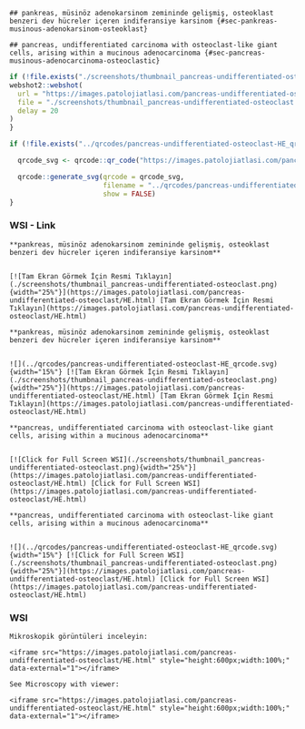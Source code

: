 
```asis

## pankreas, müsinöz adenokarsinom zemininde gelişmiş, osteoklast benzeri dev hücreler içeren indiferansiye karsinom {#sec-pankreas-musinous-adenokarsinom-osteoklast} 

```

```asis

## pancreas, undifferentiated carcinoma with osteoclast-like giant cells, arising within a mucinous adenocarcinoma {#sec-pancreas-musinous-adenocarcinoma-osteoclastic} 

```





```r
if (!file.exists("./screenshots/thumbnail_pancreas-undifferentiated-osteoclast.png")) {
webshot2::webshot(
  url = "https://images.patolojiatlasi.com/pancreas-undifferentiated-osteoclast/HE.html",
  file = "./screenshots/thumbnail_pancreas-undifferentiated-osteoclast.png",
  delay = 20
)
}
```


```r
if (!file.exists("../qrcodes/pancreas-undifferentiated-osteoclast-HE_qrcode.svg")) {

  qrcode_svg <- qrcode::qr_code("https://images.patolojiatlasi.com/pancreas-undifferentiated-osteoclast/HE.html")

  qrcode::generate_svg(qrcode = qrcode_svg,
                       filename = "../qrcodes/pancreas-undifferentiated-osteoclast-HE_qrcode.svg",
                       show = FALSE)
}
```





::::: panel-tabset


### WSI - Link



:::: {.content-hidden when-format="pdf"}



```asis

**pankreas, müsinöz adenokarsinom zemininde gelişmiş, osteoklast benzeri dev hücreler içeren indiferansiye karsinom**


[![Tam Ekran Görmek İçin Resmi Tıklayın](./screenshots/thumbnail_pancreas-undifferentiated-osteoclast.png){width="25%"}](https://images.patolojiatlasi.com/pancreas-undifferentiated-osteoclast/HE.html) [Tam Ekran Görmek İçin Resmi Tıklayın](https://images.patolojiatlasi.com/pancreas-undifferentiated-osteoclast/HE.html)

```



::::





:::: {.content-visible when-format="pdf"}




```asis

**pankreas, müsinöz adenokarsinom zemininde gelişmiş, osteoklast benzeri dev hücreler içeren indiferansiye karsinom**


![](../qrcodes/pancreas-undifferentiated-osteoclast-HE_qrcode.svg){width="15%"} [![Tam Ekran Görmek İçin Resmi Tıklayın](./screenshots/thumbnail_pancreas-undifferentiated-osteoclast.png){width="25%"}](https://images.patolojiatlasi.com/pancreas-undifferentiated-osteoclast/HE.html) [Tam Ekran Görmek İçin Resmi Tıklayın](https://images.patolojiatlasi.com/pancreas-undifferentiated-osteoclast/HE.html)

```



::::




:::: {.content-hidden when-format="pdf"}



```asis

**pancreas, undifferentiated carcinoma with osteoclast-like giant cells, arising within a mucinous adenocarcinoma**


[![Click for Full Screen WSI](./screenshots/thumbnail_pancreas-undifferentiated-osteoclast.png){width="25%"}](https://images.patolojiatlasi.com/pancreas-undifferentiated-osteoclast/HE.html) [Click for Full Screen WSI](https://images.patolojiatlasi.com/pancreas-undifferentiated-osteoclast/HE.html)

```


::::





:::: {.content-visible when-format="pdf"}


```asis

**pancreas, undifferentiated carcinoma with osteoclast-like giant cells, arising within a mucinous adenocarcinoma**


![](../qrcodes/pancreas-undifferentiated-osteoclast-HE_qrcode.svg){width="15%"} [![Click for Full Screen WSI](./screenshots/thumbnail_pancreas-undifferentiated-osteoclast.png){width="25%"}](https://images.patolojiatlasi.com/pancreas-undifferentiated-osteoclast/HE.html) [Click for Full Screen WSI](https://images.patolojiatlasi.com/pancreas-undifferentiated-osteoclast/HE.html)

```




::::


### WSI



```asis

Mikroskopik görüntüleri inceleyin:

<iframe src="https://images.patolojiatlasi.com/pancreas-undifferentiated-osteoclast/HE.html" style="height:600px;width:100%;" data-external="1"></iframe>

```


```asis

See Microscopy with viewer: 

<iframe src="https://images.patolojiatlasi.com/pancreas-undifferentiated-osteoclast/HE.html" style="height:600px;width:100%;" data-external="1"></iframe>

```



:::::




